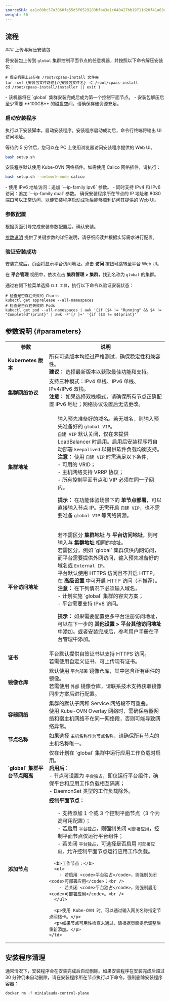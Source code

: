 ```yaml
---
sourceSHA: ee1c80bc57a3860fe55d5f6529283bfb43e1c040427bb19711d20f41a68dacfe
weight: 30
---
```


## 流程

<Steps>
### 上传与解压安装包

将安装包上传到 `global` 集群控制平面节点的任意机器，并按照以下命令解压安装包：

```shell
# 假定机器上已存在 /root/cpaas-install 文件夹
tar -xvf {安装包文件路径}/{安装包文件名} -C /root/cpaas-install
cd /root/cpaas-install/installer || exit 1
```

<Directive type="info" title="信息">
- 该机器将在 `global` 集群安装完成后成为第一个控制平面节点。
- 安装包解压后至少需要 **100GB** 的磁盘空间，请确保存储资源充足。
</Directive>

### 启动安装程序

执行以下安装脚本，启动安装程序。安装程序启动成功后，命令行终端将输出 UI 访问地址。

等待约 5 分钟后，您可以在 PC 上使用浏览器访问安装程序提供的 Web UI。

```bash
bash setup.sh
```

安装程序默认使用 Kube-OVN 网络插件。如需使用 Calico 网络插件，请执行：

```bash
bash setup.sh --network-mode calico
```

<Directive type="info" title="信息">
- 使用 IPv6 地址访问：追加 `--ip-family ipv6` 参数。
- 同时支持 IPv4 和 IPv6 访问：追加 `--ip-family dual` 参数。
</Directive>

<Directive type="warning" title="警告">
确保安装程序所在节点的 IP 地址和 8080 端口可以正常访问，以便安装程序启动成功后能够顺利访问其提供的 Web UI。
</Directive>

### 参数配置

根据页面引导完成安装参数配置后，确认安装。

[参数说明](#parameters) 提供了关键参数的详细说明，请仔细阅读并根据实际需求进行配置。

### 验证安装成功

安装完成后，页面将显示平台访问地址。点击 **访问** 按钮可跳转至平台 Web UI。

在 **平台管理** 视图中，依次点击 **集群管理 > 集群**，找到名称为 `global` 的集群。

通过右侧下拉菜单选择 `CLI 工具`，执行以下命令以验证安装状态：

```shell
# 检查是否存在失败的 Charts
kubectl get apprelease --all-namespaces
# 检查是否存在失败的 Pods
kubectl get pod --all-namespaces | awk '{if ($4 != "Running" && $4 != "Completed")print}' | awk -F'[/ ]+' '{if ($3 != $4)print}'
```
</Steps>

## 参数说明 \{#parameters}

<table>
  <tr>
    <th style={{ whiteSpace: 'nowrap' }}>参数</th>
    <th style={{ whiteSpace: 'nowrap' }}>说明</th>
  </tr>
  <tr>
    <td><b>Kubernetes 版本</b></td>
    <td>
      所有可选版本均经过严格测试，确保稳定性和兼容性。<br />
      <b>建议：</b> 选择最新版本以获取最佳功能和支持。
    </td>
  </tr>
  <tr>
    <td><b>集群网络协议</b></td>
    <td>
      支持三种模式：IPv4 单栈、IPv6 单栈、IPv4/IPv6 双栈。<br />
      <b>注意：</b> 如果选择双栈模式，请确保所有节点正确配置 IPv6 地址；网络协议设置后无法更改。
    </td>
  </tr>
  <tr>
    <td><b>集群地址</b></td>
    <td>
      <ul>
        输入预先准备好的域名。若无域名，则输入预先准备好的 <code>global VIP</code>。<br />
        <code>自建 VIP</code> 默认关闭，仅在未提供 LoadBalancer 时启用。启用后安装程序将自动部署 <code>keepalived</code> 以提供软件负载均衡支持。<br />
        <b>注意：</b> 使用 <code>自建 VIP</code> 时需满足以下条件，<br />
        - 可用的 VRID；<br />
        - 主机网络支持 VRRP 协议；<br />
        - 所有控制平面节点和 VIP 必须在同一子网内。<br />
      </ul>
      <ul>
        <b>提示：</b> 在功能体验场景下的 <b>单节点部署</b>，可以直接输入节点 IP。无需开启 <code>自建 VIP</code>，也不需要准备 <code>global VIP</code> 等网络资源。
      </ul>
    </td>
  </tr>
  <tr>
    <td><b>平台访问地址</b></td>
    <td>
      <ul>
        若不需区分 <b>集群地址</b> 与 <b>平台访问地址</b>，则可输入与 <b>集群地址</b> 相同的地址。<br />
        若需区分，例如 `global` 集群仅供内网访问，而平台需要提供外网访问，输入预先准备好的域名或 <code>External IP</code>。<br />
        平台默认使用 HTTPS 访问且不开启 HTTP。在 <b>高级设置</b> 中可开启 HTTP 访问（不推荐）。<br />
        <b>注意：</b> 在下列情况下必须输入域名，<br />
        - 计划实施 `global` 集群的容灾方案；<br />
        - 平台需要支持 IPv6 访问。<br />
      </ul>
      <ul>
        <b>提示：</b> 如果需要配置更多平台注册访问地址，可以在下一步的 <b>其他设置 > 平台其他访问地址</b> 中添加。或者安装完成后，参考用户手册在平台管理中添加。<br />
      </ul>
    </td>
  </tr>
  <tr>
    <td><b>证书</b></td>
    <td>
      平台默认提供自签证书以支持 HTTPS 访问。<br />
      若需使用自定义证书，可上传现有证书。
    </td>
  </tr>
  <tr>
    <td><b>镜像仓库</b></td>
    <td>
      默认使用 <code>平台部署</code> 镜像仓库，其中包含所有组件的镜像。<br />
      若需使用 <code>外部</code> 镜像仓库，请联系技术支持获取镜像同步方案后进行配置。
    </td>
  </tr>
  <tr>
    <td><b>容器网络</b></td>
    <td>
      集群的默认子网和 Service 网络段不可重叠。<br />
      使用 Kube-OVN Overlay 网络时，需确保容器网络和宿主机网络不在同一网络段，否则可能导致网络异常。
    </td>
  </tr>
  <tr>
    <td><b>节点名称</b></td>
    <td>
      如果选择 <code>主机名称作为节点名称</code>，请确保所有节点的主机名称唯一。
    </td>
  </tr>
  <tr>
    <td><b>`global` 集群平台节点隔离</b></td>
    <td>
      仅在计划在 `global` 集群中运行应用工作负载时启用。<br />
      <b>启用后：</b><br />
      - 节点可设置为 <code>平台独占</code>，即仅运行平台组件，确保平台和应用工作负载相互隔离；<br />
      - DaemonSet 类型的工作负载除外。
    </td>
  </tr>
  <tr>
    <td><b>添加节点</b></td>
    <td>
      <b>控制平面节点：</b>
      <ul>
        - 支持添加 1 个或 3 个控制平面节点（3 个为高可用配置）；<br />
        - 若启用 <code>平台独占</code>，则强制关闭 <code>可部署应用</code>，控制平面节点仅运行平台组件；<br />
        - 若关闭 <code>平台独占</code>，可选择是否启用 <code>可部署应用</code>，允许控制平面节点运行应用工作负载。<br />
      </ul>

      <b>工作节点：</b>
      <ul>
        - 若启用 <code>平台独占</code>，则强制关闭 <code>可部署应用</code>；<br />
        - 若关闭 <code>平台独占</code>，则强制启用 <code>可部署应用</code>。<br />
      </ul>

      <p>使用 Kube-OVN 时，可以通过输入网关名称指定节点网络卡。</p>
      <p>如果节点可用性检查未通过，请根据页面提示调整后重新添加。</p>
    </td>
  </tr>
</table>

## 安装程序清理

通常情况下，安装程序会在安装完成后自动删除。如果安装程序在安装完成后超过 30 分钟仍未自动删除，请在安装程序所在节点执行以下命令，强制删除安装程序容器：

```bash
docker rm -f minialauda-control-plane
```
